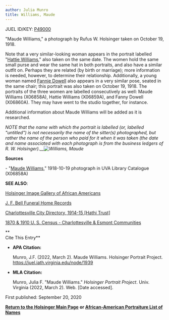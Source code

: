 ```yaml
---
author: Julia Munro
title: Williams, Maude
---
```

JUEL ID/KEY: [P49000](http://juel.iath.virginia.edu/public_person?person=49000 "P49000")

"Maude Williams," a photograph by Rufus W. Holsinger taken on October 19, 1918.

Note that a very similar-looking woman appears in the portrait labelled "[Hattie Williams](http://juel.iath.virginia.edu/node/1936 "Williams, Hattie")," also taken on the same date. The women hold the same small purse and wear the same hat in both portraits, and also have a similar outfit on. Perhaps they are related (by birth or marriage); more information is needed, however, to determine their relationship. Additionally, a young woman named [Fannie Dowell](http://juel.iath.virginia.edu/node/1638 "Dowell, Fannie") also appears in a very similar pose, seated in the same chair; this portrait was also taken on October 19, 1918. The portraits of the three women are labelled consecutively as well: Maude Williams (X06858A), Hattie Williams (X06859A), and Fanny Dowell (X06860A). They may have went to the studio together, for instance.

Additional information about Maude Williams will be added as it is researched.

_NOTE that the name with which the portrait is labelled (or, labelled "untitled") is not necessarily the name of the sitter(s) photographed, but rather the name of the person who paid for it when it was taken (the date and name associated with each photograph is from the business ledgers of R. W. Holsinger).__![Williams, Maude](https://iiif.lib.virginia.edu/iiif/uva-lib:1049899/full/561,778/0/default.jpg "Williams, Maude")_

**Sources**

\- "[Maude Williams](https://search.lib.virginia.edu/sources/images/items/uva-lib:1049899 "Williams, Maude")," 1918-10-19 photograph in UVA Library Catalogue (X06858A) 

**SEE ALSO**:

[Holsinger Image Gallery of African Americans](http://rwholsingerphotos.org/images.php "Holsinger Image Gallery of African Americans")

[J. F. Bell Funeral Home Records](http://www2.vcdh.virginia.edu/afam/raceandplace/perl_scripts/funeral_search.html "J. F. Bell Funeral Home Database")

[Charlottesville City Directory, 1914-15 \[Hathi Trust\]](https://catalog.hathitrust.org/Record/101954103 "Charlottesville City Directory, 1914-15") 

[1870 & 1910 U. S. Census - Charlottesville & Esmont Communities](http://www2.vcdh.virginia.edu/afam/raceandplace/census/search_both.html "1870 & 1910 U. S. Census: Charlottesville and Esmont Communities")

**  
Cite This Entry**

*   **APA Citation:**
    
    Munro, J.F. (2022, March 2). Maude Williams. Holsinger Portrait Project. https://juel.iath.virginia.edu/node/1939
    
*   **MLA Citation:**
    
    Munro, Julia F. "Maude Williams." _Holsinger Portrait Project_. Univ. Virginia (2022, March 2). Web. \[Date accessed\].
    

First published: September 20, 2020

[**Return to the Holsinger Main Page**](http://juel.iath.virginia.edu/node/980) **or [African-American Portraiture List of Names](http://juel.iath.virginia.edu/node/996)**